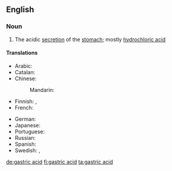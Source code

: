 ==English==
{{wikipedia}}

===Noun===
{{en-noun|head=[[gastric]] [[acid]]|-}}

# {{context|biochemistry|lang=en}} The acidic [[secretion]] of the [[stomach]]; mostly [[hydrochloric acid]]

====Translations====
{{trans-top|acidic secretion of the stomach}}
* Arabic: {{t|ar|عصارة هضمية|f|tr=ʕuṣaara haḍmiya|sc=Arab}}
* Catalan: {{t|ca|àcid gàstric|m}}
* Chinese:
*: Mandarin: {{t+|cmn|胃酸|tr=wèisuān|sc=Hani}}
* Finnish: {{t|fi|mahaneste}}, {{t|fi|vatsahappo}}
* French: {{t|fr|acide gastrique|m}}
{{trans-mid}}
* German: {{t+|de|Magensäure|f}}
* Japanese: {{t+|ja|胃酸|tr=いさん, isan|sc=Jpan}}
* Portuguese: {{t|pt|ácido gástrico|m}}
* Russian: {{t|ru|желу́дочный сок|m}}
* Spanish: {{t|es|ácido gástrico|m}}
* Swedish: {{t|sv|magsyra|c}}, {{t|sv|magsaft|c}}
{{trans-bottom}}

[[de:gastric acid]]
[[fi:gastric acid]]
[[ta:gastric acid]]